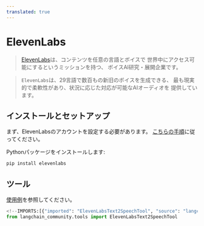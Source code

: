 ```yaml
---
translated: true
---
```


# ElevenLabs

>[ElevenLabs](https://elevenlabs.io/about)は、コンテンツを任意の言語とボイスで
> 世界中にアクセス可能にするというミッションを持つ、
> ボイスAI研究・展開企業です。

>`ElevenLabs`は、29言語で数百もの新旧のボイスを生成できる、
> 最も現実的で柔軟性があり、状況に応じた対応が可能なAIオーディオを
> 提供しています。

## インストールとセットアップ

まず、ElevenLabsのアカウントを設定する必要があります。
[こちらの手順](https://docs.elevenlabs.io/welcome/introduction)に従ってください。

Pythonパッケージをインストールします:

```bash
pip install elevenlabs
```

## ツール

[使用例](/docs/integrations/tools/eleven_labs_tts)を参照してください。

```python
<!--IMPORTS:[{"imported": "ElevenLabsText2SpeechTool", "source": "langchain_community.tools", "docs": "https://api.python.langchain.com/en/latest/tools/langchain_community.tools.eleven_labs.text2speech.ElevenLabsText2SpeechTool.html", "title": "ElevenLabs"}]-->
from langchain_community.tools import ElevenLabsText2SpeechTool
```
